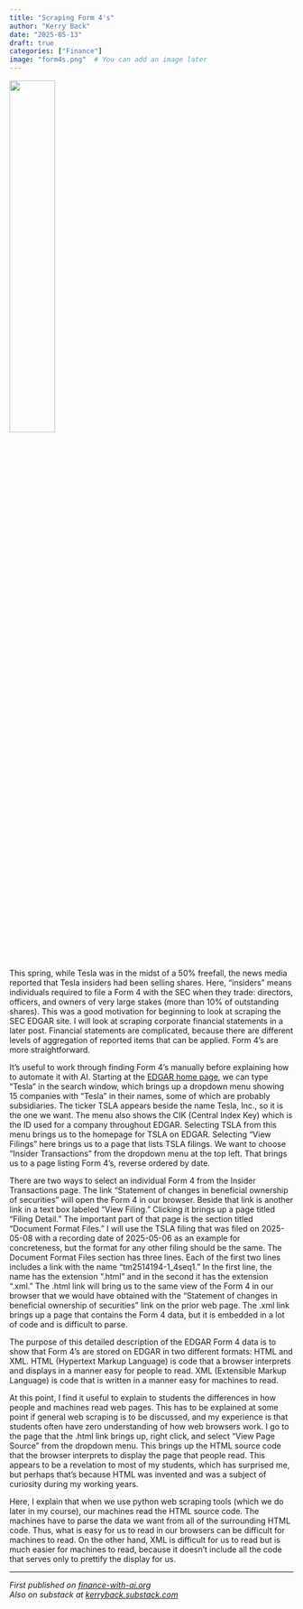 ```yaml
---
title: "Scraping Form 4's"
author: "Kerry Back"
date: "2025-05-13"
draft: true
categories: ["Finance"]
image: "form4s.png"  # You can add an image later
---
```


![](form4s.png){width=40% fig-align="center"}

This spring, while Tesla was in the midst of a 50% freefall, the news media reported that Tesla insiders had been selling shares.  Here, "insiders" means individuals required to file a Form 4 with the SEC when they trade: directors, officers, and owners of very large stakes (more than 10% of outstanding shares).  This was a good motivation for beginning to look at scraping the SEC EDGAR site.  I will look at scraping corporate financial statements in a later post.  Financial statements are complicated, because there are different levels of aggregation of reported items that can be applied.  Form 4's are more straightforward.  

It's useful to work through finding Form 4's manually before explaining how to automate it with AI.  Starting at the [EDGAR home page](https://www.sec.gov/search-filings), we can type "Tesla" in the search window, which brings up a dropdown menu showing 15 companies with "Tesla" in their names, some of which are probably subsidiaries.  The ticker TSLA appears beside the name Tesla, Inc., so it is the one we want.  The menu also shows the CIK (Central Index Key) which is the ID used for a company throughout EDGAR.  Selecting TSLA from this menu brings us to the homepage for TSLA on EDGAR.  Selecting "View Filings" here brings us to a page that lists TSLA filings.  We want to choose "Insider Transactions" from the dropdown menu at the top left.  That brings us to a page listing Form 4's, reverse ordered by date. 

There are two ways to select an individual Form 4 from the Insider Transactions page.  The link "Statement of changes in beneficial ownership of securities" will open the Form 4 in our browser.  Beside that link is another link in a text box labeled "View Filing."  Clicking it brings up a page titled "Filing Detail."  The important part of that page is the section titled "Document Format Files."  I will use the TSLA filing that was filed on 2025-05-08 with a recording date of 2025-05-06 as an example for concreteness, but the format for any other filing should be the same.  The Document Format Files section has three lines.  Each of the first two lines includes a link with the name "tm2514194-1_4seq1."  In the first line, the name has the extension ".html" and in the second it has the extension ".xml."  The .html link will bring us to the same view of the Form 4 in our browser that we would have obtained with the "Statement of changes in beneficial ownership of securities" link on the prior web page.  The .xml link brings up a page that contains the Form 4 data, but it is embedded in a lot of code and is difficult to parse.

The purpose of this detailed description of the EDGAR Form 4 data is to show that Form 4's are stored on EDGAR in two different formats: HTML and XML.  HTML (Hypertext Markup Language) is code that a browser interprets and displays in a manner easy for people to read.  XML (Extensible Markup Language) is code that is written in a manner easy for machines to read.  

At this point, I find it useful to explain to students the differences in how people and machines read web pages.  This has to be explained at some point if general web scraping is to be discussed, and my experience is that students often have zero understanding of how web browsers work.  I go to the page that the .html link brings up, right click, and select "View Page Source" from the dropdown menu.  This brings up the HTML source code that the browser interprets to display the page that people read.  This appears to be a revelation to most of my students, which has surprised me, but perhaps that's because HTML was invented and was a subject of curiosity during my working years.  

Here, I explain that when we use python web scraping tools (which we do later in my course), our machines read the HTML source code.  The machines have to parse the data we want from all of the surrounding HTML code.  Thus, what is easy for us to read in our browsers can be difficult for machines to read.  On the other hand, XML is difficult for us to read but is much easier for machines to read, because it doesn't include all the code that serves only to prettify the display for us.  



---

*First published on [finance-with-ai.org](https://finance-with-ai.org)* <br>
*Also on substack at [kerryback.substack.com](https://kerryback.substack.com)*